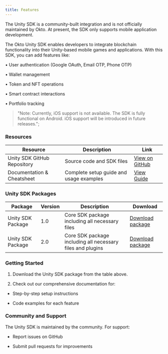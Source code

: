 ```yaml
---
title: Features
---
```


<Callout title="Disclaimer">
  The Unity SDK is a community-built integration and is not officially
  maintained by Okto. At present, the SDK only supports mobile application
  development.
</Callout>

The Okto Unity SDK enables developers to integrate blockchain functionality into their Unity-based mobile games and applications. With this SDK, you can add features like:

• User authentication (Google OAuth, Email OTP, Phone OTP)

• Wallet management

• Token and NFT operations

• Smart contract interactions

• Portfolio tracking

> "Note: Currently, iOS support is not available. The SDK is fully functional on Android. iOS support will be introduced in future releases.";

### Resources

| Resource                    | Description                             | Link                                                    |
| --------------------------- | --------------------------------------- | ------------------------------------------------------- |
| Unity SDK GitHub Repository | Source code and SDK files               | [View on GitHub](https://github.github.com/Shradhesh71) |
| Documentation & Cheatsheet  | Complete setup guide and usage examples | [View Guide](https://github.github.com/Shradhesh71)     |

### Unity SDK Packages

| Package        | Version            | Description                             | Download                                                    |
| ------------------| --------- | --------------------------------------- | ------------------------------------------------------- |
| Unity SDK Package |1.0| Core SDK package including all necessary files            | [Download package](https://github.github.com/Shradhesh71) |
| Unity SDK Package |2.0| Core SDK package including all necessary files and plugins| [Download package](https://github.github.com/Shradhesh71)     |

### Getting Started

1. Download the Unity SDK package from the table above.

2. Check out our comprehensive documentation for:

- Step-by-step setup instructions

- Code examples for each feature

### Community and Support

The Unity SDK is maintained by the community. For support:

- Report issues on GitHub

- Submit pull requests for improvements
